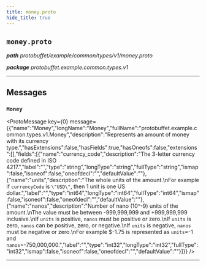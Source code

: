 ```yaml
---
title: money.proto
hide_title: true
---
```



## `money.proto`
_**path** protobuffet/example/common/types/v1/money.proto_

_**package** protobuffet.example.common.types.v1_



---

## Messages


### `Money`
<ProtoMessage key={0} message={{"name":"Money","longName":"Money","fullName":"protobuffet.example.common.types.v1.Money","description":"Represents an amount of money with its currency type.","hasExtensions":false,"hasFields":true,"hasOneofs":false,"extensions":[],"fields":[{"name":"currency_code","description":"The 3-letter currency code defined in ISO 4217.","label":"","type":"string","longType":"string","fullType":"string","ismap":false,"isoneof":false,"oneofdecl":"","defaultValue":""},{"name":"units","description":"The whole units of the amount.\nFor example if `currencyCode` is `\"USD\"`, then 1 unit is one US dollar.","label":"","type":"int64","longType":"int64","fullType":"int64","ismap":false,"isoneof":false,"oneofdecl":"","defaultValue":""},{"name":"nanos","description":"Number of nano (10^-9) units of the amount.\nThe value must be between -999,999,999 and +999,999,999 inclusive.\nIf `units` is positive, `nanos` must be positive or zero.\nIf `units` is zero, `nanos` can be positive, zero, or negative.\nIf `units` is negative, `nanos` must be negative or zero.\nFor example $-1.75 is represented as `units`=-1 and `nanos`=-750,000,000.","label":"","type":"int32","longType":"int32","fullType":"int32","ismap":false,"isoneof":false,"oneofdecl":"","defaultValue":""}]}} />

---


  